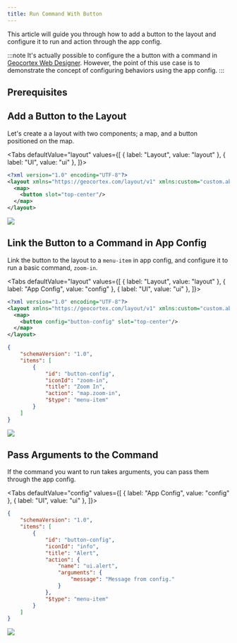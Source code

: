 ```yaml
---
title: Run Command With Button
---
```



This article will guide you through how to add a button to the layout and configure it to run and action through the app config.

:::note
It's actually possible to configure the a button with a command in [Geocortex Web Designer](https://apps.geocortex.com/webviewer/designer/). However, the point of this use case is to demonstrate the concept of configuring behaviors using the app config.
:::

## Prerequisites

<PrereqsLayoutConfigSnippet />

## Add a Button to the Layout

Let's create a a layout with two components; a map, and a button positioned on the map.

<Tabs
  defaultValue="layout"
  values={[
    { label: "Layout", value: "layout" },
    { label: "UI", value: "ui" },
  ]}>
<TabItem value="layout">

```xml title="app/layout.xml"
<?xml version="1.0" encoding="UTF-8"?>
<layout xmlns="https://geocortex.com/layout/v1" xmlns:custom="custom.abc123">
  <map>
    <button slot="top-center"/>
  </map>
</layout>
```

</TabItem>
<TabItem value="ui">
<img src={useBaseUrl("img/web-basic-button-on-map.png")}/>
</TabItem>
</Tabs>

## Link the Button to a Command in App Config

Link the button to the layout to a `menu-item` in app config, and configure it to run a basic command, `zoom-in`.

<Tabs
  defaultValue="layout"
  values={[
    { label: "Layout", value: "layout" },
    { label: "App Config", value: "config" },
    { label: "UI", value: "ui" },
  ]}>
<TabItem value="layout">

```xml title="app/layout.xml"
<?xml version="1.0" encoding="UTF-8"?>
<layout xmlns="https://geocortex.com/layout/v1" xmlns:custom="custom.abc123">
  <map>
    <button config="button-config" slot="top-center"/>
  </map>
</layout>
```

</TabItem>
<TabItem value="config">

```json title="app/app.json"
{
    "schemaVersion": "1.0",
    "items": [
        {
            "id": "button-config",
            "iconId": "zoom-in",
            "title": "Zoom In",
            "action": "map.zoom-in",
            "$type": "menu-item"
        }
    ]
}
```

</TabItem>
<TabItem value="ui">
<img src={useBaseUrl("img/web-basic-button-with-command.png")}/>
</TabItem>
</Tabs>

## Pass Arguments to the Command

If the command you want to run takes arguments, you can pass them through the app config.

<Tabs
  defaultValue="config"
  values={[
    { label: "App Config", value: "config" },
    { label: "UI", value: "ui" },
  ]}>
<TabItem value="config">

```json title="app/app.json"
{
    "schemaVersion": "1.0",
    "items": [
        {
            "id": "button-config",
            "iconId": "info",
            "title": "Alert",
            "action": {
                "name": "ui.alert",
                "arguments": {
                    "message": "Message from config."
                }
            },
            "$type": "menu-item"
        }
    ]
}
```

</TabItem>
<TabItem value="ui">
<img src={useBaseUrl("img/web-basic-button-alert.png")}/>
</TabItem>
</Tabs>
